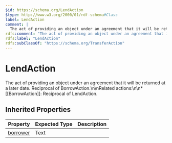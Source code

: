 ```yaml
---
$id: https://schema.org/LendAction
$type: http://www.w3.org/2000/01/rdf-schema#Class
label: LendAction
comment: |
  The act of providing an object under an agreement that it will be returned at a later date. Reciprocal of BorrowAction.\n\nRelated actions:\n\n* [[BorrowAction]]: Reciprocal of LendAction.
rdfs:comment: "The act of providing an object under an agreement that it will be returned at a later date. Reciprocal of BorrowAction.\\n\\nRelated actions:\\n\\n* [[BorrowAction]]: Reciprocal of LendAction."
rdfs:label: "LendAction"
rdfs:subClassOf: "https://schema.org/TransferAction"
---
```


# LendAction

The act of providing an object under an agreement that it will be returned at a later date. Reciprocal of BorrowAction.\n\nRelated actions:\n\n* [[BorrowAction]]: Reciprocal of LendAction.

## Inherited Properties

| Property | Expected Type | Description |
| --- | --- | --- |
| [borrower](https://schema.org/borrower) | Text |  |
